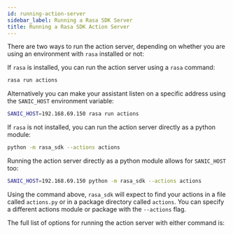 ```yaml
---
id: running-action-server
sidebar_label: Running a Rasa SDK Server
title: Running a Rasa SDK Action Server
---
```


There are two ways to run the action server, depending on whether you 
are using an environment with 
`rasa` installed or not:

If `rasa` is installed, you can run the action server using a `rasa` command:

```bash
rasa run actions
```

Alternatively you can make your assistant listen on a specific address using the `SANIC_HOST` environment
variable:

```bash
SANIC_HOST=192.168.69.150 rasa run actions
```

If `rasa` is not installed, you can run the action server directly as a python module:

```bash
python -m rasa_sdk --actions actions
```

Running the action server directly as a python module allows for `SANIC_HOST` too:

```bash
SANIC_HOST=192.168.69.150 python -m rasa_sdk --actions actions
```

Using the command above, `rasa_sdk` will expect to find your actions 
in a file called `actions.py`
or in a package directory called `actions`. 
You can specify a different actions module or package with the 
`--actions` flag.

The full list of options for running the action server with either command is:

```text [python -m rasa_sdk --help]
```
